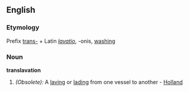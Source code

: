 ==English==

===Etymology===
Prefix [[trans-]] + Latin ''[[lavatio]]'', -onis, [[wash]]ing
===Noun===
'''translavation'''

#''(Obsolete):'' A [[laving]] or [[lading]] from one vessel to another - [[Holland]]